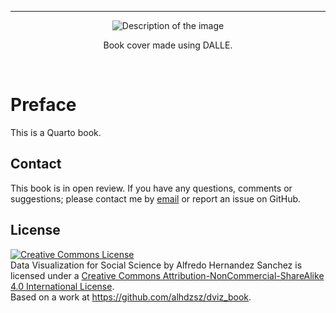<hr>

<center>

<figure>

<img src="cover.png" alt="Description of the image"/>

<figcaption>Book cover made using DALLE.</figcaption>

</figure>

</center>

<br>

# Preface {.unnumbered}

This is a Quarto book.

## Contact {.unnumbered}

This book is in open review. If you have any questions, comments or suggestions; please contact me by [email](mailto:alhdzsz@gmail.com) or report an issue on GitHub.

## License {.unnumbered}

<a rel="license" href="http://creativecommons.org/licenses/by-nc-sa/4.0/"><img src="https://i.creativecommons.org/l/by-nc-sa/4.0/88x31.png" alt="Creative Commons License" style="border-width:0"/></a><br />[Data Visualization for Social Science]{xmlns:dct="http://purl.org/dc/terms/" property="dct:title"} by [Alfredo Hernandez Sanchez]{xmlns:cc="http://creativecommons.org/ns#" property="cc:attributionName"} is licensed under a <a rel="license" href="http://creativecommons.org/licenses/by-nc-sa/4.0/">Creative Commons Attribution-NonCommercial-ShareAlike 4.0 International License</a>.<br />Based on a work at <a xmlns:dct="http://purl.org/dc/terms/" href="https://github.com/alhdzsz/dviz_book" rel="dct:source">https://github.com/alhdzsz/dviz_book</a>.

